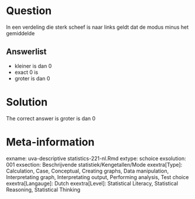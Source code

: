 Question
========

In een verdeling die sterk scheef is naar links geldt dat de modus minus het gemiddelde 

Answerlist
----------
* kleiner is dan 0
* exact 0 is
* groter is dan 0

Solution
========

The correct answer is  groter is dan 0 

Meta-information
================
exname: uva-descriptive statistics-221-nl.Rmd 
extype: schoice 
exsolution: 001 
exsection: Beschrijvende statistiek/Kengetallen/Mode
exextra[Type]: Calculation, Case, Conceptual, Creating graphs, Data manipulation, Interpretating graph, Interpretating output, Performing analysis, Test choice 
exextra[Langauge]: Dutch 
exextra[Level]: Statistical Literacy, Statistical Reasoning, Statistical Thinking 
